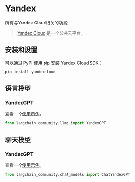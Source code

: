 # Yandex

所有与Yandex Cloud相关的功能

>[Yandex Cloud](https://cloud.yandex.com/en/) 是一个公共云平台。

## 安装和设置

可以通过 PyPI 使用 pip 安装 Yandex Cloud SDK：

```bash
pip install yandexcloud
```

## 语言模型

### YandexGPT

查看一个[使用示例](/docs/integrations/llms/yandex)。

```python
from langchain_community.llms import YandexGPT
```

## 聊天模型

### YandexGPT

查看一个[使用示例](/docs/integrations/chat/yandex)。

```python
from langchain_community.chat_models import ChatYandexGPT
```